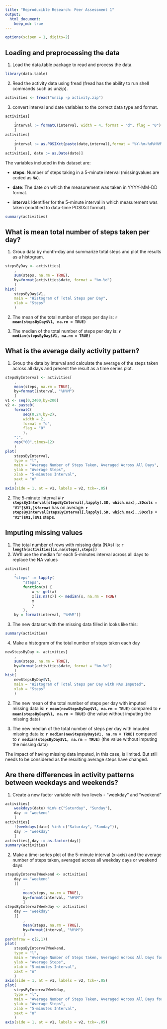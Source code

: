 ```yaml
---
title: "Reproducible Research: Peer Assessment 1"
output: 
  html_document:
    keep_md: true
---
```


```r
options(scipen = 1, digits=2)
```

## Loading and preprocessing the data
1. Load the data.table package to read and process the data.

```r
library(data.table)
```

2. Read the activity data using fread (fread has the ability to run shell
commands such as unzip).

```r
activities <- fread("unzip -p activity.zip")
```

3. convert interval and date variables to the correct data type and format.

```r
activities[
    ,
    interval := formatC(interval, width = 4, format = "d", flag = "0")
    ]
activities[
    ,
    interval := as.POSIXct(paste(date,interval),format = "%Y-%m-%d%H%M")
    ]
activities[, date := as.Date(date)]
```

The variables included in this dataset are:

* **steps**: Number of steps taking in a 5-minute interval (missingvalues are
coded as `NA`).

* **date**: The date on which the measurement was taken in YYYY-MM-DD format.

* **interval**: Identifier for the 5-minute interval in which measurement was
taken (modified to data-time POSIXct format).

```r
summary(activities)
```

## What is mean total number of steps taken per day?
1. Group data by month-day and summarize total steps and plot the results as a histogram.

```r
stepsByDay <- activities[
    ,
    sum(steps, na.rm = TRUE),
    by=format(activities$date, format = "%m-%d")
    ]
hist(
    stepsByDay$V1,
    main = "Histogram of Total Steps per Day",
    xlab = "Steps"
    )
```

2. The mean of the total number of steps per day is: 
**`r mean(stepsByDay$V1, na.rm = TRUE)`**

3. The median of the total number of steps per day is: 
**`r median(stepsByDay$V1, na.rm = TRUE)`**

## What is the average daily activity pattern?
1. Group the data by interval and calculate the average of the steps taken
across all days and present the result as a time series plot.

```r
stepsByInterval <- activities[
    ,
    mean(steps, na.rm = TRUE),
    by=format(interval, "%H%M")
    ]
v1 <- seq(0,2400,by=200)
v2 <- paste0(
    formatC(
        seq(0,24,by=2),
        width = 2,
        format = "d",
        flag = "0"
        ),
    ":",
    rep("00",times=12)
    )
plot(
    stepsByInterval,
    type = "l",
    main = "Average Number of Steps Taken, Averaged Across All Days",
    ylab = "Average Steps",
    xlab = "5-minutes Interval",
    xaxt = "n"
    )
axis(side = 1, at = v1, labels = v2, tck=-.05)
```

2. The 5-minute interval #
**`r stepsByInterval[stepsByInterval[,lapply(.SD, which.max),.SDcols = "V1"]$V1,]$format`**
has on average:
**`r stepsByInterval[stepsByInterval[,lapply(.SD, which.max),.SDcols = "V1"]$V1,]$V1`** steps.

## Imputing missing values
1. The total number of rows with missing data (NAs) is:
**`r length(activities[is.na(steps),steps])`**
2. We'll use the median for each 5-minutes interval across all days to replace
the NA values

```r
activities[
    ,
    "steps" := lapply(
        "steps",
        function(x) {
            x <- get(x)
            x[is.na(x)] <- median(x, na.rm = TRUE)
            x
            }
        ),
    by = format(interval, "%H%M")]
```

3. The new dataset with the missing data filled in looks like this:

```r
summary(activities)
```

4. Make a histogram of the total number of steps taken each day
```r
newStepsByDay <- activities[
    ,
    sum(steps, na.rm = TRUE),
    by=format(activities$date, format = "%m-%d")
    ]
hist(
    newStepsByDay$V1,
    main = "Histogram of Total Steps per Day with NAs Imputed",
    xlab = "Steps"
    )
```

2. The new mean of the total number of steps per day with imputed missing data
is: 
**`r mean(newStepsByDay$V1, na.rm = TRUE)`** compared to
**`r mean(stepsByDay$V1, na.rm = TRUE)`**
(the value without imputing the missing data)

3. The new median of the total number of steps per day with imputed missing data
is: 
**`r median(newStepsByDay$V1, na.rm = TRUE)`** compared to
**`r median(stepsByDay$V1, na.rm = TRUE)`**
(the value without imputing the missing data)

The impact of having missing data imputed, in this case, is limited.  But still needs to be considered as the resulting average steps have changed.

## Are there differences in activity patterns between weekdays and weekends?
1. Create a new factor variable with two levels - "weekday" and "weekend"

```r
activities[
    weekdays(date) %in% c("Saturday", "Sunday"),
    day := "weekend"
    ]
activities[
    !(weekdays(date) %in% c("Saturday", "Sunday")),
    day := "weekday"
    ]
activities[,day := as.factor(day)]
summary(activities)
```

2. Make a time-series plot of the 5-minute interval (x-axis) and the average number of steps taken, averaged across all weekday days or weekend days

```r
stepsByIntervalWeekend <- activities[
    day == "weekend"
    ][
        ,
        mean(steps, na.rm = TRUE),
        by=format(interval, "%H%M")
        ]
stepsByIntervalWeekday <- activities[
    day == "weekday"
    ][
        ,
        mean(steps, na.rm = TRUE),
        by=format(interval, "%H%M")
        ]
par(mfrow = c(2,1))
plot(
    stepsByIntervalWeekend,
    type = "l",
    main = "Average Number of Steps Taken, Averaged Across All Days for Weekends",
    ylab = "Average Steps",
    xlab = "5-minutes Interval",
    xaxt = "n"
    )
axis(side = 1, at = v1, labels = v2, tck=-.05)
plot(
    stepsByIntervalWeekday,
    type = "l",
    main = "Average Number of Steps Taken, Averaged Across All Days for Weekdays",
    ylab = "Average Steps",
    xlab = "5-minutes Interval",
    xaxt = "n"
    )
axis(side = 1, at = v1, labels = v2, tck=-.05)
```